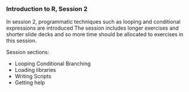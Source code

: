 ### Introduction to R, Session 2

In session 2, programmatic techniques such as looping and conditional expressions are introduced
The session includes longer exercises and shorter slide decks and so more time should be allocated to exercises in this session.

Session sections:

* Looping Conditional Branching
* Loading libraries
* Writing Scripts
* Getting help